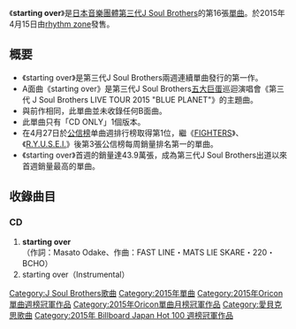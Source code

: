 {{refimprove|time=2015-04-30T05:13:46+00:00}}
{{lowercase}}
{{Infobox Single 
| Name           = starting over
| Artist         = [[J_Soul_Brothers|三代目J Soul Brothers]]
| Album          = [[THE_JSB_LEGACY|THE JSB LEGACY]]
| A-side         = starting over
| B-side         = 
| Released       = {{flagicon|Japan}}2015年4月15日
| Format         = [[單曲|單曲]]
| Recorded       = 2015年<br/>{{JPN}}
| Genre          = [[J-POP|J-POP]] 
| Length         = 
| Label          = [[rhythm_zone|rhythm zone]]
| Writer         = 
| Producer       = [[五十嵐廣行|HIRO]]
| Certification  = * 白金（[[日本唱片協會|日本唱片協會]]）
| Chart position = *週榜第1位（[[Oricon公信榜|Oricon公信榜]]）
* 2015年4月月榜第1位（Oricon公信榜）
* 2015上半年度年排名第9名
* 2015年度年榜第15名（Oricon）
| Last single    = [[O.R.I.O.N.|O.R.I.O.N.]]<br/>（2014年） 
| This single    = '''starting over'''<br/>（2015年）
| Next single    = [[STORM_RIDERS_feat._SLASH|STORM RIDERS feat. SLASH]]<br/>（2015年） 
| Misc           = 
}}
《'''starting over'''》是[[日本|日本]][[音樂團體|音樂團體]][[J_Soul_Brothers|第三代J Soul Brothers]]的第16張[[單曲|單曲]]。於2015年4月15日由[[rhythm_zone|rhythm zone]]發售。

== 概要 ==
* 《starting over》是第三代J Soul Brothers兩週連續單曲發行的第一作。
* A面曲《starting over》是第三代J Soul Brothers[[五大巨蛋|五大巨蛋]]巡迴演唱會《第三代 J Soul Brothers LIVE TOUR 2015 "BLUE PLANET"》的主題曲。
* 與前作相同，此單曲並未收錄任何B面曲。
* 此單曲只有「CD ONLY」1個版本。
* 在4月27日於[[公信榜|公信榜]]单曲週排行榜取得第1位，繼《[[FIGHTERS|FIGHTERS]]》、《[[R.Y.U.S.E.I.|R.Y.U.S.E.I.]]》後第3張公信榜每周銷量排名第一的單曲。
* 《starting over》首週的銷量達43.9萬張，成為第三代J Soul Brothers出道以來首週銷量最高的單曲。

== 收錄曲目 ==
=== CD ===
# '''starting over'''<br/>（作詞：Masato Odake、作曲：FAST LINE・MATS LIE SKARE・220・BCHO）
# starting over（Instrumental）



{{J Soul Brothers}}
{{Oricon單曲週榜冠軍 (2015年)|2015年4月27日}}
{{Oricon單曲月榜冠軍 (2010年代後期)|2015年4月}}
{{Billboard JAPAN Hot 100 週榜冠軍 (2015年)|2015年4月27日}}

{{DEFAULTSORT:starting over}}

[[Category:J_Soul_Brothers歌曲|Category:J Soul Brothers歌曲]]
[[Category:2015年單曲|Category:2015年單曲]]
[[Category:2015年Oricon單曲週榜冠軍作品|Category:2015年Oricon單曲週榜冠軍作品]]
[[Category:2015年Oricon單曲月榜冠軍作品|Category:2015年Oricon單曲月榜冠軍作品]]
[[Category:愛貝克思歌曲|Category:愛貝克思歌曲]]
[[Category:2015年_Billboard_Japan_Hot_100_週榜冠軍作品|Category:2015年 Billboard Japan Hot 100 週榜冠軍作品]]